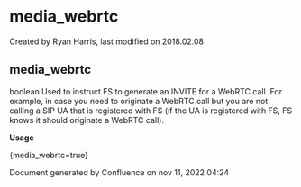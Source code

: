 
# media_webrtc 

 Created by  Ryan Harris, last modified on 2018.02.08

## media_webrtc

boolean Used to instruct FS to generate an INVITE for a WebRTC call. For example, in case you need to originate a WebRTC call but you are not calling a SIP UA that is registered with FS (if the UA is registered with FS, FS knows it should originate a WebRTC call).

**Usage**

{media\_webrtc=true}

Document generated by Confluence on nov 11, 2022 04:24
